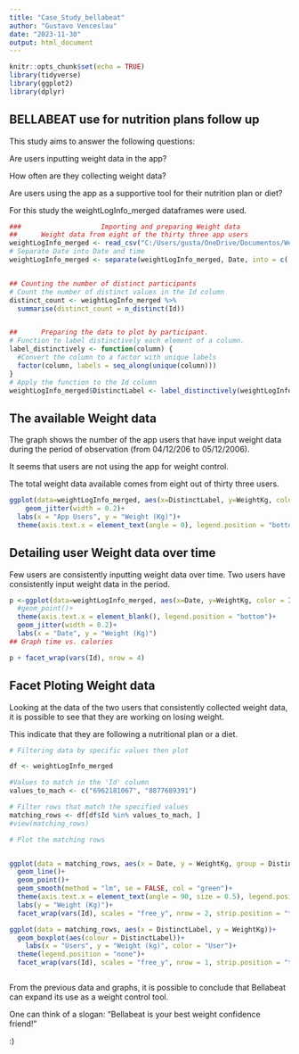 ---
title: "Case_Study_bellabeat"
author: "Gustavo Venceslau"
date: "2023-11-30"
output: html_document
---

```{r setup, include=FALSE}
knitr::opts_chunk$set(echo = TRUE)
library(tidyverse)
library(ggplot2)
library(dplyr)

```

## BELLABEAT use for nutrition plans follow up

This study aims to answer the following questions:

Are users inputting weight data in the app?

How often are they collecting weight data?

Are users using the app as a supportive tool for their nutrition plan or diet?

For this study the weightLogInfo_merged dataframes were used.



```{r echo=FALSE}
###                    Importing and preparing Weight data
##      Weight data from eight of the thirty three app users 
weightLogInfo_merged <- read_csv("C:/Users/gusta/OneDrive/Documentos/Week 8 - Case Study/Fitabase Data 4.12.16-5.12.16/weightLogInfo_merged.csv")
# Separate Date into Date and time
weightLogInfo_merged <- separate(weightLogInfo_merged, Date, into = c('Date', 'Time'), sep = ' ')


## Counting the number of distinct participants
# Count the number of distinct values in the Id column
distinct_count <- weightLogInfo_merged %>%
  summarise(distinct_count = n_distinct(Id))


##      Preparing the data to plot by participant.
# Function to label distinctively each element of a column.
label_distinctively <- function(column) {
  #Convert the column to a factor with unique labels
  factor(column, labels = seq_along(unique(column)))
}
# Apply the function to the Id column
weightLogInfo_merged$DistinctLabel <- label_distinctively(weightLogInfo_merged$Id)


```



## The available Weight data

The graph shows the number of the app users that have input weight data during the period of observation (from 04/12/206 to 05/12/2006). 


It seems that users are not using the app for weight control. 


The total weight data available comes from eight out of thirty three users.

```{r echo=FALSE}

ggplot(data=weightLogInfo_merged, aes(x=DistinctLabel, y=WeightKg, color = IsManualReport))+
    geom_jitter(width = 0.2)+
  labs(x = "App Users", y = "Weight (Kg)")+
  theme(axis.text.x = element_text(angle = 0), legend.position = "bottom")

```

## Detailing user Weight data over time

Few users are consistently inputting weight data over time. Two users have consistently input weight data in the period.

```{r echo=FALSE}

p <-ggplot(data=weightLogInfo_merged, aes(x=Date, y=WeightKg, color = IsManualReport))+
  #geom_point()+
  theme(axis.text.x = element_blank(), legend.position = "bottom")+ 
  geom_jitter(width = 0.2)+
  labs(x = "Date", y = "Weight (Kg)")
## Graph time vs. calories

p + facet_wrap(vars(Id), nrow = 4)
```


## Facet Ploting Weight data


Looking at the data of the two users that consistently collected weight data, it is possible to see that they are working on losing weight. 

This indicate that they are following a nutritional plan or a diet.

``` {r echo=FALSE}

# Filtering data by specific values then plot

df <- weightLogInfo_merged

#Values to match in the 'Id' column
values_to_mach <- c("6962181067", "8877689391")

# Filter rows that match the specified values
matching_rows <- df[df$Id %in% values_to_mach, ]
#view(matching_rows)

# Plot the matching rows


ggplot(data = matching_rows, aes(x = Date, y = WeightKg, group = DistinctLabel, color = DistinctLabel))+
  geom_line()+
  geom_point()+
  geom_smooth(method = "lm", se = FALSE, col = "green")+
  theme(axis.text.x = element_text(angle = 90, size = 0.5), legend.position = "bottom")+ 
  labs(y = "Weight (Kg)")+
  facet_wrap(vars(Id), scales = "free_y", nrow = 2, strip.position = "top") 

ggplot(data = matching_rows, aes(x = DistinctLabel, y = WeightKg))+
  geom_boxplot(aes(colour = DistinctLabel))+
    labs(x = "Users", y = "Weight (kg)", color = "User")+ 
  theme(legend.position = "none")+
  facet_wrap(vars(Id), scales = "free_y", nrow = 1, strip.position = "top") 



```






From the previous data and graphs, it is possible to conclude that Bellabeat can expand its use as a weight control tool.


One can think of a slogan: "Bellabeat is your best weight confidence friend!"



:)